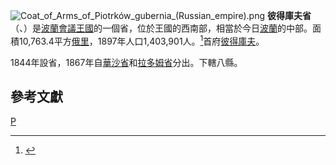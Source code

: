 [[File:Coat_of_Arms_of_Piotrków_gubernia_(Russian_empire).png|right]]
'''彼得庫夫省'''（{{lang-ru|Петроковская  губерния}}、{{lang-pl|Gubernia piotrkowska}}）是[[波蘭會議王國|波蘭會議王國]]的一個省，位於王國的西南部，相當於今日[[波蘭|波蘭]]的中部。面積10,763.4平方[[俄里|俄里]]，1897年人口1,403,901人。<ref>{{Cite web |url=http://demoscope.ru/weekly/ssp/rus_gub_97.php?reg=56 |title=1897年人口普查 |accessdate=2010-01-04 |archive-date=2015-02-09 |archive-url=https://web.archive.org/web/20150209060455/http://demoscope.ru/weekly/ssp/rus_gub_97.php?reg=56 |dead-url=no }}</ref>首府[[彼得庫夫|彼得庫夫]]。

1844年設省，1867年自[[華沙省_(俄羅斯帝國)|華沙省]]和[[拉多姆省_(俄羅斯帝國)|拉多姆省]]分出。下轄八縣。

==參考文獻==
<div class="references-small">
<references></references>
</div>
{{ImpRussia}}
[[Category:波蘭會議王國行政區劃|P]]